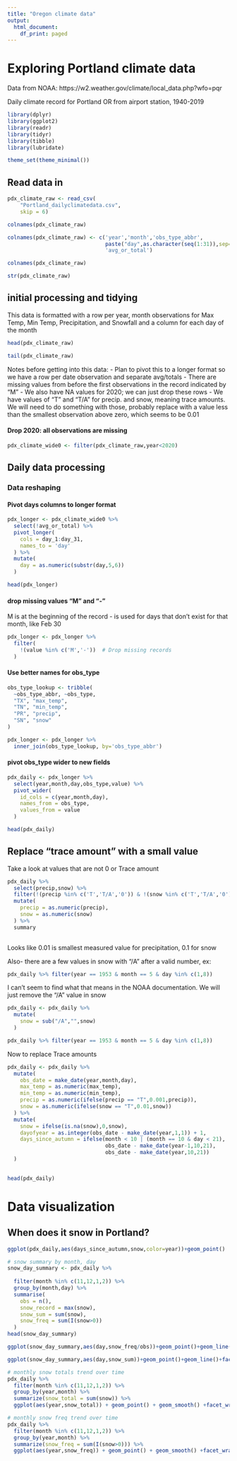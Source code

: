 ```yaml
---
title: "Oregon climate data"
output:
  html_document:
    df_print: paged
---
```


# Exploring Portland climate data

Data from NOAA: https://w2.weather.gov/climate/local_data.php?wfo=pqr

Daily climate record for Portland OR from airport station, 1940-2019

```r
library(dplyr)
library(ggplot2)
library(readr)
library(tidyr)
library(tibble)
library(lubridate)

theme_set(theme_minimal())
```


## Read data in 

```r
pdx_climate_raw <- read_csv(
    "Portland_dailyclimatedata.csv", 
    skip = 6)
```

```r
colnames(pdx_climate_raw)
```

```r
colnames(pdx_climate_raw) <- c('year','month','obs_type_abbr',
                               paste("day",as.character(seq(1:31)),sep='_'),
                               'avg_or_total')

colnames(pdx_climate_raw)
```


```r
str(pdx_climate_raw)
```


## initial processing and tidying

This data is formatted with a row per year, month observations for Max Temp, Min Temp, Precipitation, and Snowfall and a column for each day of the month

```r
head(pdx_climate_raw)
```

```r
tail(pdx_climate_raw)
```


Notes before getting into this data:
- Plan to pivot this to a longer format so we have a row per date observation and separate avg/totals
- There are missing values from before the first observations in the record indicated by "M"
- We also have NA values for 2020; we can just drop these rows
- We have values of "T" and "T/A" for precip. and snow, meaning trace amounts. We will need to do something with those, probably replace with a value less than the smallest observation above zero, which seems to be 0.01

#### Drop 2020: all observations are missing 

```r
pdx_climate_wide0 <- filter(pdx_climate_raw,year<2020)
```

## Daily data processing

### Data reshaping

#### Pivot days columns to longer format

```r
pdx_longer <- pdx_climate_wide0 %>% 
  select(!avg_or_total) %>%
  pivot_longer(
    cols = day_1:day_31,
    names_to = 'day'
  ) %>%
  mutate(
    day = as.numeric(substr(day,5,6))
  )

head(pdx_longer)
```

#### drop missing values "M" and "-" 
M is at the beginning of the record
- is used for days that don't exist for that month, like Feb 30
```r
pdx_longer <- pdx_longer %>% 
  filter(
    !(value %in% c('M','-'))  # Drop missing records
  )

```

#### Use better names for obs_type

```r
obs_type_lookup <- tribble(
  ~obs_type_abbr, ~obs_type,
  "TX", "max_temp",
  "TN", "min_temp",
  "PR", "precip",
  "SN", "snow"
)
```

```r
pdx_longer <- pdx_longer %>%
  inner_join(obs_type_lookup, by='obs_type_abbr')
```


#### pivot obs_type wider to new fields


```r
pdx_daily <- pdx_longer %>%
  select(year,month,day,obs_type,value) %>%
  pivot_wider(
    id_cols = c(year,month,day),
    names_from = obs_type,
    values_from = value
  )

head(pdx_daily)
```


## Replace "trace amount" with a small value

Take a look at values that are not 0 or Trace amount
```r
pdx_daily %>% 
  select(precip,snow) %>%
  filter(!(precip %in% c('T','T/A','0')) & !(snow %in% c('T','T/A','0'))) %>%
  mutate(
    precip = as.numeric(precip),
    snow = as.numeric(snow)
  ) %>%
  summary
          
```

Looks like 0.01 is smallest measured value for precipitation, 0.1 for snow

Also- there are a few values in snow with "/A" after a valid number, ex:

```r
pdx_daily %>% filter(year == 1953 & month == 5 & day %in% c(1,8))
```
I can't seem to find what that means in the NOAA documentation. We will just remove the "/A" value in snow

```r
pdx_daily <- pdx_daily %>%
  mutate(
    snow = sub("/A","",snow)
  )
```


```r
pdx_daily %>% filter(year == 1953 & month == 5 & day %in% c(1,8))
```


Now to replace Trace amounts

```r
pdx_daily <- pdx_daily %>%
  mutate(
    obs_date = make_date(year,month,day),
    max_temp = as.numeric(max_temp),
    min_temp = as.numeric(min_temp),
    precip = as.numeric(ifelse(precip == "T",0.001,precip)),
    snow = as.numeric(ifelse(snow == "T",0.01,snow))
  ) %>% 
  mutate(
    snow = ifelse(is.na(snow),0,snow),
    dayofyear = as.integer(obs_date - make_date(year,1,1)) + 1,
    days_since_autumn = ifelse(month < 10 | (month == 10 & day < 21),
                               obs_date - make_date(year-1,10,21),
                               obs_date - make_date(year,10,21))
  )
  

head(pdx_daily)
```

# Data visualization

## When does it snow in Portland?


```r

ggplot(pdx_daily,aes(days_since_autumn,snow,color=year))+geom_point()
```

```r
# snow summary by month, day
snow_day_summary <- pdx_daily %>%
  
  filter(month %in% c(11,12,1,2)) %>%
  group_by(month,day) %>%
  summarise(
    obs = n(),
    snow_record = max(snow),
    snow_sum = sum(snow),
    snow_freq = sum(I(snow>0))
  )
head(snow_day_summary)
```

```r
ggplot(snow_day_summary,aes(day,snow_freq/obs))+geom_point()+geom_line()+facet_wrap(~factor(month,labels = c("Nov","Dec","Jan","Feb"),levels=c(11,12,1,2)))
```

```r
ggplot(snow_day_summary,aes(day,snow_sum))+geom_point()+geom_line()+facet_wrap(~factor(month,labels = c("Nov","Dec","Jan","Feb"),levels=c(11,12,1,2)))
```

```r
# monthly snow totals trend over time
pdx_daily %>%
  filter(month %in% c(11,12,1,2)) %>%
  group_by(year,month) %>%
  summarize(snow_total = sum(snow)) %>%
  ggplot(aes(year,snow_total)) + geom_point() + geom_smooth() +facet_wrap(~factor(month,labels = c("Nov","Dec","Jan","Feb"),levels=c(11,12,1,2)))
```

```r
# monthly snow freq trend over time
pdx_daily %>%
  filter(month %in% c(11,12,1,2)) %>%
  group_by(year,month) %>%
  summarize(snow_freq = sum(I(snow>0))) %>%
  ggplot(aes(year,snow_freq)) + geom_point() + geom_smooth() +facet_wrap(~factor(month,levels=c(10,11,12,1,2,3)))
```
